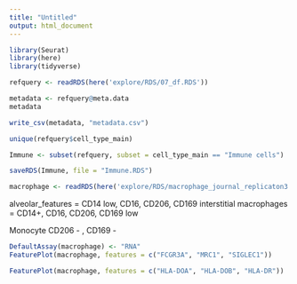 ```yaml
---
title: "Untitled"
output: html_document
---
```


```r
library(Seurat)
library(here)
library(tidyverse)
```

```r
refquery <- readRDS(here('explore/RDS/07_df.RDS'))
```

```r
metadata <- refquery@meta.data
metadata
```

```r
write_csv(metadata, "metadata.csv")
```

```r
unique(refquery$cell_type_main)
```

```r
Immune <- subset(refquery, subset = cell_type_main == "Immune cells")
```

```r
saveRDS(Immune, file = "Immune.RDS")
```

```r
macrophage <- readRDS(here('explore/RDS/macrophage_journal_replicaton3.RDS'))
```


alveolar_features = CD14 low, CD16, CD206, CD169
interstitial macrophages = CD14+, CD16, CD206, CD169 low 

Monocyte CD206 - , CD169 - 

```r
DefaultAssay(macrophage) <- "RNA"
FeaturePlot(macrophage, features = c("FCGR3A", "MRC1", "SIGLEC1"))
```


```r
FeaturePlot(macrophage, features = c("HLA-DOA", "HLA-DOB", "HLA-DR"))
```




